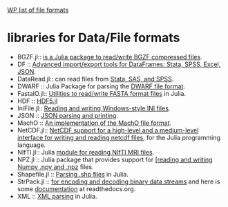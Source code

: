 [http://en.wikipedia.org/wiki/List_of_file_formats WP list of file formats]

= libraries for Data/File formats =
* BGZF.jl:: [https://github.com/kmsquire/BGZF.jl is a Julia package to read/write BGZF compressed files].
* DF :: [https://github.com/johnmyleswhite/DataFramesIO.jl Advanced import/export tools for DataFrames: Stata, SPSS, Excel, JSON].
* DataRead.jl:: can read files from [https://github.com/WizardMac/DataRead.jl Stata, SAS, and SPSS].
* DWARF :: Julia Package for parsing the [https://github.com/loladiro/DWARF.jl DWARF file format].
* FastaIO.jl:: [https://github.com/carlobaldassi/FastaIO.jl Utilities to read/write FASTA format files] in Julia.
* HDF :: [https://github.com/timholy/HDF5.jl HDF5.jl]
* IniFile.jl:: [https://github.com/JuliaLang/IniFile.jl Reading and writing Windows-style INI files].
* JSON :: [https://github.com/JuliaLang/JSON.jl JSON parsing and printing].
* MachO :: [https://github.com/loladiro/MachO.jl An implementation of the MachO file format].
* NetCDF.jl:: [https://github.com/meggart/NetCDF.jl  NetCDF support for a high-level and a medium-level interface for writing and reading netcdf files], for the Julia programming language.
* NIfTI.jl:: Julia [https://github.com/simonster/NIfTI.jl module for reading NIfTI MRI files].
* NPZ.jl :: Julia package that provides support for [https://github.com/fhs/NPZ.jl [reading and writing Numpy .npy and .npz] files.
* Shapefile.jl :: [https://github.com/loladiro/Shapefile.jl Parsing .shp files] in Julia.
* StrPack.jl :: [https://github.com/pao/StrPack.jl for encoding and decoding binary data streams] and here is some [https://strpackjl.readthedocs.org/ documentation] at readthedocs.org.
* XML :: [https://github.com/ihnorton/LibXML.jl XML parsing] in Julia.

